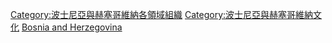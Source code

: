 [[Category:波士尼亞與赫塞哥維納各領域組織|Category:波士尼亞與赫塞哥維納各領域組織]]
[[Category:波士尼亞與赫塞哥維納文化|Category:波士尼亞與赫塞哥維納文化]]
[[Category:歐洲各國文化組織|Bosnia and Herzegovina]]